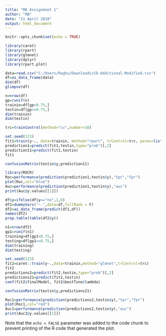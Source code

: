 ---
title: "MA Assignmnet 1"
author: "RB"
date: "21 April 2018"
output: html_document
---

```{r setup, include=FALSE}
knitr::opts_chunk$set(echo = TRUE)
```


```{r Load Packages,echo=FALSE}
library(caret)
library(rpart)
library(glmnet)
library(dplyr)
library(rpart.plot)
```


```{r Loading Data,echo=TRUE}
data=read.csv("C:/Users/Raghu/Downloads/CD-Additional-Modified.csv")
df=as_data_frame(data)
dim(df)
glimpse(df)
```

```{r Dividing data into training and testing dataset,echo=TRUE}
n=nrow(df)
gp=runif(n)
trainin=df[gp<0.75,]
testin=df[gp>=0.75,]
dim(trainin)
dim(testin)
```

```{r Defining cross validation control,echo=TRUE}
trc=trainControl(method="cv",number=10)
```

```{r Predicting using decision tree,echo=TRUE}
set.seed(123)
fit1=train(y~., data=trainin, method="rpart", trControl=trc, parms=list(split="information"))
prediction1=predict(fit1,testin,type="prob")[,2]
prediction11=predict(fit1,testin)
fit1
```

```{r Confusion matrix for decision tree,echo=TRUE}
confusionMatrix(testin$y,prediction11)
```

```{r ROC plot and AUC for decision tree,echo=TRUE}
library(ROCR)
Roc=performance(prediction(prediction1,testin$y),"tpr","fpr")
plot(Roc,col="blue")
Auc=performance(prediction(prediction1,testin$y),"auc")
print(Auc@y.values[[1]])
```

```{r Introducing dummy varibales for logisitc regression,echo=TRUE}
df$y=ifelse(df$y=="no",1,0)
df1=dummyVars("~.",data=df,fullRank = F)
df2=as_data_frame(predict(df1,df))
names(df2)
prop.table(table(df2$y))
```

```{r Dividing the new datset into training and testing,echo=TRUE}
n1=nrow(df2)
gp1=runif(n1)
training=df[gp1<0.75,]
testing=df[gp1>=0.75,]
dim(training)
dim(testing)
```

```{r logistic regression and lasso model using glmnet,echo=TRUE}
set.seed(123)
fit2=caret::train(y~.,data=trainin,method="glmnet",trControl=trc)
fit2
predictions2=predict(fit2,testin,type="prob")[,2]
predictions21=predict(fit2,testin)
coef(fit2$finalModel, fit2$bestTune$lambda)
```

```{r Confusionmatrix for logistic regression,echo=TRUE}
confusionMatrix(testin$y,predictions21)
```

```{r ROC and AUC for logisitc regression,echo=TRUE}
Roc1=performance(prediction(predictions2,testin$y),"tpr","fpr")
plot(Roc1,col="red")
Auc1=performance(prediction(predictions2,testin$y),"auc")
print(Auc1@y.values[[1]])
```

Note that the `echo = FALSE` parameter was added to the code chunk to prevent printing of the R code that generated the plot.
